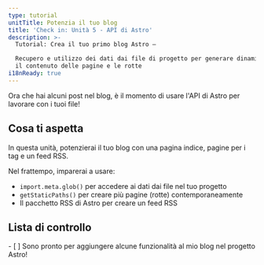 ```yaml
---
type: tutorial
unitTitle: Potenzia il tuo blog
title: 'Check in: Unità 5 - API di Astro'
description: >-
  Tutorial: Crea il tuo primo blog Astro —

  Recupero e utilizzo dei dati dai file di progetto per generare dinamicamente
  il contenuto delle pagine e le rotte
i18nReady: true
---
```


Ora che hai alcuni post nel blog, è il momento di usare l'API di Astro per lavorare con i tuoi file!

## Cosa ti aspetta

In questa unità, potenzierai il tuo blog con una pagina indice, pagine per i tag e un feed RSS.

Nel frattempo, imparerai a usare:
- `import.meta.glob()` per accedere ai dati dai file nel tuo progetto
- `getStaticPaths()` per creare più pagine (rotte) contemporaneamente
- Il pacchetto RSS di Astro per creare un feed RSS

<Box icon="check-list">

## Lista di controllo

<Checklist>
- [ ] Sono pronto per aggiungere alcune funzionalità al mio blog nel progetto Astro!
</Checklist>
</Box>
